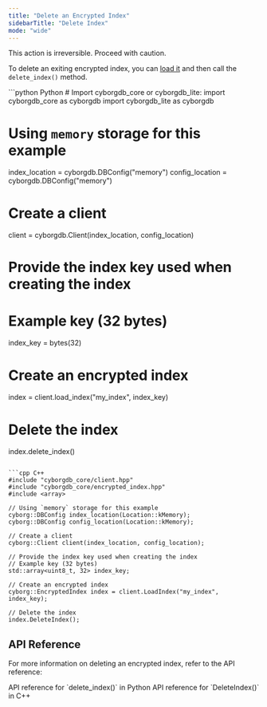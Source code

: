 ```yaml
---
title: "Delete an Encrypted Index"
sidebarTitle: "Delete Index"
mode: "wide"
---
```


<Warning>This action is irreversible. Proceed with caution.</Warning>

To delete an exiting encrypted index, you can [load it](./load-index) and then call the `delete_index()` method.

<CodeGroup>
```python Python
# Import cyborgdb_core or cyborgdb_lite:
import cyborgdb_core as cyborgdb
import cyborgdb_lite as cyborgdb

# Using `memory` storage for this example
index_location = cyborgdb.DBConfig("memory") 
config_location = cyborgdb.DBConfig("memory")

# Create a client
client = cyborgdb.Client(index_location, config_location)

# Provide the index key used when creating the index
# Example key (32 bytes)
index_key = bytes(32)

# Create an encrypted index
index = client.load_index("my_index", index_key)

# Delete the index
index.delete_index()
```

```cpp C++
#include "cyborgdb_core/client.hpp"
#include "cyborgdb_core/encrypted_index.hpp"
#include <array>

// Using `memory` storage for this example
cyborg::DBConfig index_location(Location::kMemory); 
cyborg::DBConfig config_location(Location::kMemory);

// Create a client
cyborg::Client client(index_location, config_location);

// Provide the index key used when creating the index
// Example key (32 bytes)
std::array<uint8_t, 32> index_key;

// Create an encrypted index
cyborg::EncryptedIndex index = client.LoadIndex("my_index", index_key);

// Delete the index
index.DeleteIndex();
```
</CodeGroup>

## API Reference

For more information on deleting an encrypted index, refer to the API reference:

<CardGroup cols={2}>
    <Card title="Python API Reference" href="../../python/encrypted-index/delete-index" icon="python">
        API reference for `delete_index()` in Python
    </Card>
    <Card title="C++ API Reference" href="../../cpp/encrypted-index/delete-index" icon="brackets-curly">
        API reference for `DeleteIndex()` in C++
    </Card>
</CardGroup>